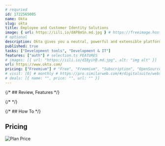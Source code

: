 ```yaml
---
# requried
id: 1722565005
name: Okta
slug: okta
title: Employee and Customer Identity Solutions
image: { url: https://iili.io/dAP8mSn.md.jpg } # https://freeimage.host/
# optional
description: Okta gives you a neutral, powerful and extensible platform that puts identity at the heart of your stack.
published: true
tasks: ["Development tools", "Development & IT"]
features: ["auth"] # selection.ts FEATURES
# images: [{ url: "https://iili.io/dI8yiYB.md.jpg", alt: "img alt" }]
url: https://www.okta.com/
pricing: ["Freemium"] # "Free", "Freemium", "Subscription", "OpenSource", "Paid"
# visit: [0] # monthly # https://pro.similarweb.com/#/digitalsuite/websiteanalysis/home
# deals: [{ name: "", price: "", url: "" }]
---
```


{/* ## Review, Features */}

{/* <DetailYoutube videoId="" startTime={0} /> */}

{/* ## How To */}

## Pricing

<Img
  src="https://p140.p3.n0.cdn.zight.com/items/Koukgy6g/0790893d-01fa-4e03-8ca1-f7faf1730227.jpg"
  alt="Plan Price"
/>
